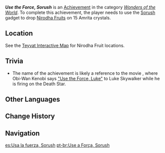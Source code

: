 {{Achievement Infobox
|id           = 81338
|order id     = 1325
|category     = Wonders of the World
|description  = Launch Nirodha Fruits with Sorush's help to melt 15 crystals condensed from [[Amrita]].
|requirements = 
|primogems    = 5
|topic        = Sorush (Gadget)
|type         = Exploration
|hidden       = 1
}}
'''''Use the Force, Sorush''''' is an [[Achievement]] in the category ''[[Wonders of the World]]''. To complete this achievement, the player needs to use the [[Sorush (Gadget)|Sorush]] gadget to drop [[Nirodha Fruit]]s on 15 Amrita crystals.

==Location==
See the [https://act.hoyolab.com/ys/app/interactive-map/index.html#/map/2?shown_types=477 Teyvat Interactive Map] for Nirodha Fruit locations.
<!--
==Gameplay Notes==
*
-->
==Trivia==
* The name of the achievement is likely a reference to the movie ''{{w|Star Wars (film)|Star Wars: A New Hope}}'', where Obi-Wan Kenobi says [https://youtu.be/o2we_B6hDrY "Use the Force, Luke"] to Luke Skywalker while he is firing on the Death Star.

<!--
==Gallery==
{{Preview
|size=300px
|file=
|caption=
}}

==Video Guides==
{{EVT
|video1   = 
|caption1 = 
}}
-->
==Other Languages==
{{Other Languages
|en       = Use the Force, Sorush
|zhs      = 要用原力，斯露莎
|zhs_rm   = Yào Yòng Yuánlì, Sīlùshā
|zht      = 要用原力，斯露莎
|zht_rm   = Yào Yòng Yuánlì, Sīlùshā
|zh_tl    = 
|ja       = フォースを使え、ソルシュ
|ja_rm    = Foosu wo Tsukae, Sorushu
|ja_tl    = Use the Force, Sorush
|ko       = 소루쉬, 포스를 사용해
|ko_tl    = Sorush, Use the Force
|es       = Usa la fuerza, Sorush
|es_tl    = Use the Force, Sorush
|fr       = Utilise la Force, Sorush
|fr_tl    = Use the Force, Sorush
|ru       = Соруш, используй силу
|ru_tl    = Sorush, Use the Force
|th       = ใช้พลังซะสิ Sorush
|th_rm    = 
|th_tl    = 
|vi       = Phải Dùng Thần Lực, Sorush
|vi_tl    = 
|de       = Nutze die Kraft, Sorush
|de_tl    = Use the Force, Sorush
|id       = "Use The Force, Sorush"
|pt       = Use a Força, Sorush
|pt_tl    = 
|tr       = Gücü Kullan Sorush
|tr_tl    = Use the Force, Sorush
|it       = Usa la Forza, Sorush
|it_tl    = 
}}

==Change History==
{{Change History|3.6}}
<!--
==References==
{{Reflist}}
-->
==Navigation==
{{Achievement Navbox}}

[[es:Usa la fuerza, Sorush]]
[[pt-br:Use a Força, Sorush]]